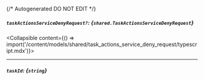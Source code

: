 {/* Autogenerated DO NOT EDIT  */}

##### `taskActionsServiceDenyRequest?`: *{`shared.TaskActionsServiceDenyRequest`}*
<Collapsible content={() => import('/content/models/shared/task_actions_service_deny_request/typescript.mdx')}>
</Collapsible>

---
##### `taskId`: *{`string`}*

